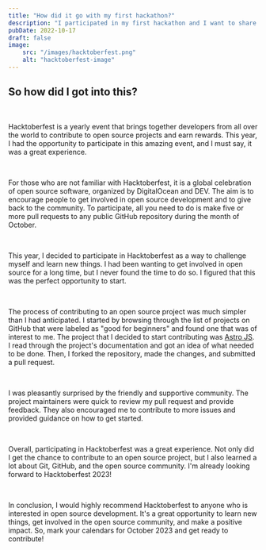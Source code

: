 ```yaml
---
title: "How did it go with my first hackathon?"
description: "I participated in my first hackathon and I want to share my experience with you."
pubDate: 2022-10-17
draft: false
image: 
    src: "/images/hacktoberfest.png"
    alt: "hacktoberfest-image"
---
```

## So how did I got into this?

<br/>

Hacktoberfest is a yearly event that brings together developers from all over the world to contribute to open source projects and earn rewards. This year, I had the opportunity to participate in this amazing event, and I must say, it was a great experience.

<br/>

For those who are not familiar with Hacktoberfest, it is a global celebration of open source software, organized by DigitalOcean and DEV. The aim is to encourage people to get involved in open source development and to give back to the community. To participate, all you need to do is make five or more pull requests to any public GitHub repository during the month of October.

<br/>

This year, I decided to participate in Hacktoberfest as a way to challenge myself and learn new things. I had been wanting to get involved in open source for a long time, but I never found the time to do so. I figured that this was the perfect opportunity to start.

<br/>

The process of contributing to an open source project was much simpler than I had anticipated. I started by browsing through the list of projects on GitHub that were labeled as "good for beginners" and found one that was of interest to me. The project that I decided to start contributing was [Astro JS](https://astro.build/). I read through the project's documentation and got an idea of what needed to be done. Then, I forked the repository, made the changes, and submitted a pull request.

<br/>

I was pleasantly surprised by the friendly and supportive community. The project maintainers were quick to review my pull request and provide feedback. They also encouraged me to contribute to more issues and provided guidance on how to get started.

<br/>

Overall, participating in Hacktoberfest was a great experience. Not only did I get the chance to contribute to an open source project, but I also learned a lot about Git, GitHub, and the open source community. I'm already looking forward to Hacktoberfest 2023!

<br/>

In conclusion, I would highly recommend Hacktoberfest to anyone who is interested in open source development. It's a great opportunity to learn new things, get involved in the open source community, and make a positive impact. So, mark your calendars for October 2023 and get ready to contribute!
